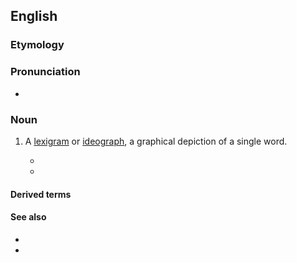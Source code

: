 ==English==

===Etymology===
{{confix|en|lexi|graph}}

===Pronunciation===
* {{IPA|en|/ˈlɛksɪˌɡɹæf/}}

===Noun===
{{en-noun}}

# {{lb|en|linguistics}} A [[lexigram]] or [[ideograph]], a graphical depiction of a single word.
#* {{quote-book|en|year=2006|author=Noël J. Nickson|author2=Laurence E. R. Picken|title=Music from the Tang Court: Some Ancient Connections Explored|url=http://books.google.com/books?id=G6_voeVrDkwC|page=50|isbn=1397805218
|passage="Be that as it may, it is certain that the '''lexigraph''' for ''hayashi'' is not a Japanese creation, but a nowadays-forgotten Chinese character..."}}
#* {{quote-book|en|year=2006|author=James A.W. Heffernan|chapter=Speaking for Pictures|title=Writing and Seeing: Essays on Word and Image|url=http://books.google.com/books?id=BrjM1PAUWCEC|page=43|isbn=9042016981
|passage="He does not want them to be read as we might read a lexigraph, a postmodern painting of words such as Joseph Kosuth's ''red''..."}}

====Derived terms====
{{der3|en
|lexigraphy
|lexigraphic
|lexigraphical
}}

====See also====
* {{l|en|semasiograph}}
* {{l|en|logogram}}
